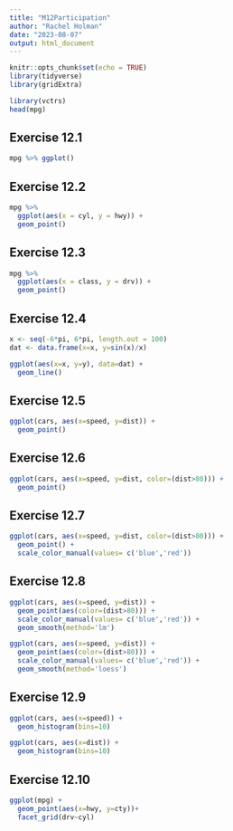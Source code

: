 ```yaml
---
title: "M12Participation"
author: "Rachel Holman"
date: "2023-08-07"
output: html_document
---
```


```r
knitr::opts_chunk$set(echo = TRUE)
library(tidyverse)
library(gridExtra)
```

```r
library(vctrs)
head(mpg)
```

## Exercise 12.1

```r
mpg %>% ggplot()
```


## Exercise 12.2

```r
mpg %>% 
  ggplot(aes(x = cyl, y = hwy)) +
  geom_point()
```


## Exercise 12.3

```r
mpg %>% 
  ggplot(aes(x = class, y = drv)) +
  geom_point()
```


## Exercise 12.4

```r
x <- seq(-6*pi, 6*pi, length.out = 100)
dat <- data.frame(x=x, y=sin(x)/x)

ggplot(aes(x=x, y=y), data=dat) +
  geom_line()
```


## Exercise 12.5

```r
ggplot(cars, aes(x=speed, y=dist)) +
  geom_point()
```


## Exercise 12.6

```r
ggplot(cars, aes(x=speed, y=dist, color=(dist>80))) +
  geom_point()
```


## Exercise 12.7

```r
ggplot(cars, aes(x=speed, y=dist, color=(dist>80))) +
  geom_point() +
  scale_color_manual(values= c('blue','red'))
```


## Exercise 12.8

```r
ggplot(cars, aes(x=speed, y=dist)) +
  geom_point(aes(color=(dist>80))) + 
  scale_color_manual(values= c('blue','red')) +
  geom_smooth(method='lm')
```

```r
ggplot(cars, aes(x=speed, y=dist)) +
  geom_point(aes(color=(dist>80))) + 
  scale_color_manual(values= c('blue','red')) +
  geom_smooth(method='loess')
```


## Exercise 12.9

```r
ggplot(cars, aes(x=speed)) +
  geom_histogram(bins=10) 

ggplot(cars, aes(x=dist)) +
  geom_histogram(bins=10) 
```


## Exercise 12.10

```r
ggplot(mpg) +
  geom_point(aes(x=hwy, y=cty))+
  facet_grid(drv~cyl)

```


